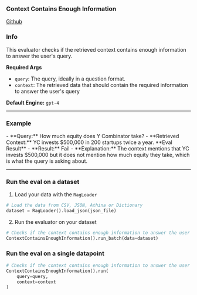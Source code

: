 
### Context Contains Enough Information

[Github](https://github.com/athina-ai/athina-evals/blob/main/athina/evals/llm/context_contains_enough_information/evaluator.py)

### Info

This evaluator checks if the retrieved context contains enough information to answer the user's query.

**Required Args**

- `query`: The query, ideally in a question format.
- `context`: The retrieved data that should contain the required information to answer the user's query

**Default Engine:** `gpt-4`

---

### Example

<Callout type='infos'>
- **Query:** How much equity does Y Combinator take?
- **Retrieved Context:** YC invests $500,000 in 200 startups twice a year.

</Callout>

<Callout type='error'>
**Eval Result**
- **Result:** Fail
- **Explanation:** The context mentions that YC invests $500,000 but it does not mention how much equity they take, which is what the query is asking about.

</Callout>

---

### Run the eval on a dataset

1. Load your data with the `RagLoader`

```python
# Load the data from CSV, JSON, Athina or Dictionary
dataset = RagLoader().load_json(json_file)
```

2. Run the evaluator on your dataset

```python
# Checks if the context contains enough information to answer the user query provided
ContextContainsEnoughInformation().run_batch(data=dataset)
```

### Run the eval on a single datapoint

```python
# Checks if the context contains enough information to answer the user query provided
ContextContainsEnoughInformation().run(
    query=query,
    context=context
)
```
